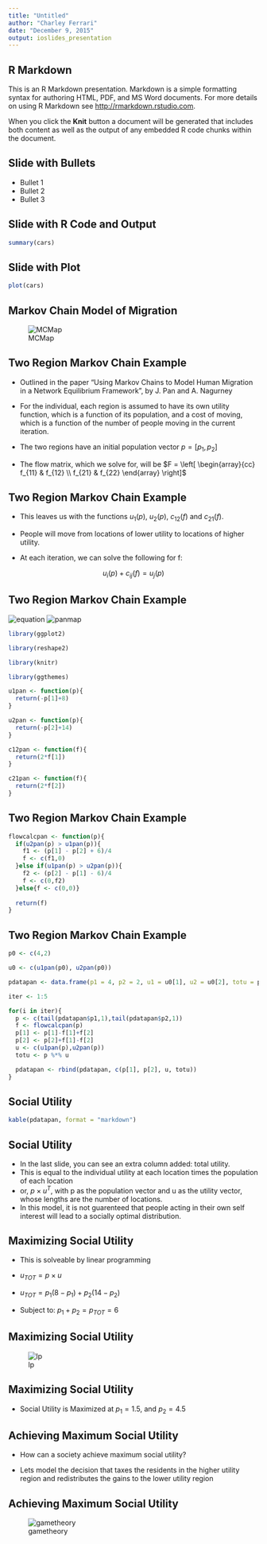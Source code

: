 ```yaml
---
title: "Untitled"
author: "Charley Ferrari"
date: "December 9, 2015"
output: ioslides_presentation
---
```


## R Markdown

This is an R Markdown presentation. Markdown is a simple formatting syntax for authoring HTML, PDF, and MS Word documents. For more details on using R Markdown see <http://rmarkdown.rstudio.com>.

When you click the **Knit** button a document will be generated that includes both content as well as the output of any embedded R code chunks within the document.

## Slide with Bullets

- Bullet 1
- Bullet 2
- Bullet 3

## Slide with R Code and Output

```r
summary(cars)
```

## Slide with Plot

```r
plot(cars)
```

## Markov Chain Model of Migration

![MCMap](markovchain.jpeg)

## Two Region Markov Chain Example

- Outlined in the paper "Using Markov Chains to Model Human Migration in a Network Equilibrium Framework", by J. Pan and A. Nagurney

- For the individual, each region is assumed to have its own utility function, which is a function of its population, and a cost of moving, which is a function of the number of people moving in the current iteration. 

- The two regions have an initial population vector $p = [p_1, p_2]$

- The flow matrix, which we solve for, will be $F = \left[ \begin{array}{cc} f_{11} & f_{12} \\ f_{21} & f_{22} \end{array} \right]$

## Two Region Markov Chain Example

- This leaves us with the functions $u_1 (p)$, $u_2 (p)$, $c_{12} (f)$ and $c_{21} (f)$. 

- People will move from locations of lower utility to locations of higher utility.

- At each iteration, we can solve the following for f:

$$ u_i (p) + c_{ij} (f) = u_j (p) $$

## Two Region Markov Chain Example

![equation](costandutility.JPG)
![panmap](panmap.JPG)

```r

library(ggplot2)

library(reshape2)

library(knitr)

library(ggthemes)

u1pan <- function(p){
  return(-p[1]+8)
}

u2pan <- function(p){
  return(-p[2]+14)
}

c12pan <- function(f){
  return(2*f[1])
}

c21pan <- function(f){
  return(2*f[2])
}

```

## Two Region Markov Chain Example

```r

flowcalcpan <- function(p){
  if(u2pan(p) > u1pan(p)){
    f1 <- (p[1] - p[2] + 6)/4
    f <- c(f1,0)
  }else if(u1pan(p) > u2pan(p)){
    f2 <- (p[2] - p[1] - 6)/4
    f <- c(0,f2)
  }else{f <- c(0,0)}
  
  return(f)
}

```

## Two Region Markov Chain Example

```r

p0 <- c(4,2)

u0 <- c(u1pan(p0), u2pan(p0))

pdatapan <- data.frame(p1 = 4, p2 = 2, u1 = u0[1], u2 = u0[2], totu = p0 %*% u0 )

iter <- 1:5

for(i in iter){
  p <- c(tail(pdatapan$p1,1),tail(pdatapan$p2,1))
  f <- flowcalcpan(p)
  p[1] <- p[1]-f[1]+f[2]
  p[2] <- p[2]+f[1]-f[2]
  u <- c(u1pan(p),u2pan(p))
  totu <- p %*% u

  pdatapan <- rbind(pdatapan, c(p[1], p[2], u, totu))
}


```

## Social Utility

```r
kable(pdatapan, format = "markdown")

```

## Social Utility

- In the last slide, you can see an extra column added: total utility.
- This is equal to the individual utility at each location times the population of each location
- or, $p \times u^T$, with p as the population vector and u as the utility vector, whose lengths are the number of locations.
- In this model, it is not guarenteed that people acting in their own self interest will lead to a socially optimal distribution.

## Maximizing Social Utility

- This is solveable by linear programming

- $u_{TOT} = p \times u$

- $u_{TOT} = p_1 (8-p_1) + p_2 (14-p_2)$

- Subject to: $p_1 + p_2 = p_{TOT} = 6$

## Maximizing Social Utility

![lp](lp.png)

## Maximizing Social Utility

- Social Utility is Maximized at $p_1 = 1.5$, and $p_2 = 4.5$



## Achieving Maximum Social Utility

- How can a society achieve maximum social utility?

- Lets model the decision that taxes the residents in the higher utility region and redistributes the gains to the lower utility region

## Achieving Maximum Social Utility

![gametheory](gametheory.jpg)
